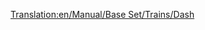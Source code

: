 [[Translation:en/Manual/Base Set/Trains/Dash]]
{{ru/Manual/Base Set/Trains/Поезда|Image=[[File:en/Manual/Base Set/Trains/Dash.png]]
|Name="Dash"
|Cost=£ 16406 (820300 р.)
|Speed=120 км/ч (75 миль/ч)
|Weight=38 т
|Power=700 л.с. (523 кВт)
|Annual=£ 1066 (53300 р.)
|Designed=1984
|Lifespan=15
|Capacity=80 пасс.
|Description=Dash DMU это дизель-поезд, по умолчанию имеющий 2 секции, и предназначенный для перевозки пассажиров, так же как и [[ru/Manual/Base Set/Trains/Manley-Morel DMU|Manley-Morel DMU]], хотя и со слегка увеличенными скоростью, мощностью и вместимостью.

Эти поезда подходят только как лёгкий пассажирский транспорт, так как им не хватает мощности для перевозки грузов или большого количества пассажирских вагонов. Вы можете добавлять дополнительные секции для увеличения мощности и вместимости (в стиле реальных дизель-поездов), но остаётся ограничение скорости 120 км/ч (75 миль/ч), так что, возможно, лучше использовать [[ru/Manual/Base Set/Trains/SH '125'|SH "125"]] на более загруженных маршрутах, или даже ждать появления [[ru/Manual/Base Set/Trains/T.I.M.|"T.I.M."]].

Внимание, когда в одной сети движутся поезда с разными скоростями, более быстрые будут тащиться за дизель-поездами, и скорость всей сети будет замедленной. Вы должны будете или апгрейдить все поезда сразу, или держать дизель-поезда в отдельной подсети, или строить [[en/Community/Double-Tracks|места для обгона]].
|Real-life=Первый из так называемого второго поколения (если не считать рельсовые автобусы 140-х серий) [http://en.wikipedia.org/wiki/British_Rail_Class_150 Class 150 'Sprinter'] (отсюда название 'Dash' - спринт), был представлен для замены предыдущего поколения дизель-поездов 1950-х и 1960-х годов. Основа британских 'Regional Railways' - местных железных дорог до приватизации между 1990 и 1996 годами, и это всё ещё рабочие лошадки на сельских и смешанных линиях.
}}